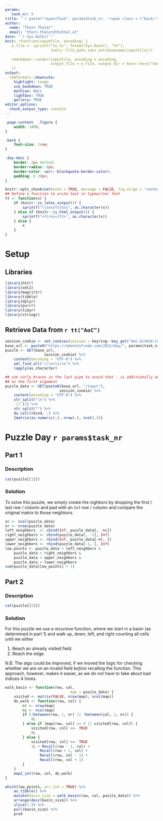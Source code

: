 ```yaml
---
params:
   task_nr: 9
title: '`r paste("<span>Task", params$task_nr, "<span class = \"back\"><a href = \"index.html\">", fontawesome::fa("home"), "</a></span></span>")`'
author: 
  name: "Thorn Thaler"
  email: "thorn.thaler@thothal.at"
date: "`r Sys.Date()`"
knit: (function(inputFile, encoding) {
   o_file <- sprintf("%s_%s", format(Sys.Date(), "%Y"), 
                     tools::file_path_sans_ext(basename(inputFile)))
                     
   rmarkdown::render(inputFile, encoding = encoding, 
                     output_file = o_file, output_dir = here::here("docs"))
   })
output: 
  rmdformats::downcute:
    highlight: tango
    use_bookdown: TRUE
    mathjax: NULL
    lightbox: TRUE
    gallery: TRUE
editor_options: 
  chunk_output_type: console
---
```


```css
.page-content  .figure {
	width: 100%;
}

.back {
	font-size: 2rem;
}

.day-desc {
	border: 2px dotted;
	border-radius: 6px;
	border-color: var(--blockquote-border-color);
	padding: 0 20px;
}
```


```r
knitr::opts_chunk$set(echo = TRUE, message = FALSE, fig.align = "center")
## Define a function to write text in typewriter font
tt <- function(x) {
	if (knitr::is_latex_output()) {
		sprintf("\\texttt{%s}", as.character(x))
	} else if (knitr::is_html_output()) {
		sprintf("<tt>%s</tt>", as.character(x))
	} else {
		x
	}
}
```

# Setup

## Libraries

```r
library(httr)
library(xml2)
library(magrittr)
library(tibble)
library(dplyr)
library(purrr)
library(tidyr)
library(stringr)
```

## Retrieve Data from `r tt("AoC")`


```r
session_cookie <- set_cookies(session = keyring::key_get("AoC-GitHub-Cookie"))
base_url <- paste0("https://adventofcode.com/2021/day/", params$task_nr)
puzzle <- GET(base_url,
				  session_cookie) %>% 
	content(encoding = "UTF-8") %>% 
	xml_find_all("///article") %>% 
	lapply(as.character)

## use curly braces in the last pipe to avoid that . is additionally added
## as the first argument
puzzle_data <- GET(paste0(base_url, "/input"),
						 session_cookie) %>% 
	content(encoding = "UTF-8") %>% 
	str_split("\n") %>% 
	`[[`(1) %>% 
	str_split("") %>% 
	do.call(rbind, .) %>% 
	{matrix(as.numeric(.), nrow(.), ncol(.))}
```

# Puzzle Day `r params$task_nr`

## Part 1

### Description

```r
cat(puzzle[[1]])
```

### Solution

To solve this puzzle, we simply create the nighbors by dropping the first / last 
row / column and pad with an `Inf` row / column and compare the original matrix to 
those neighbors.

```r
nc <- ncol(puzzle_data)
nr <- nrow(puzzle_data)
left_neighbors  <- cbind(Inf, puzzle_data[, -nc])
right_neighbors <- cbind(puzzle_data[, -1], Inf)
upper_neighbors <- rbind(Inf, puzzle_data[-nr, ])
lower_neighbors <- rbind(puzzle_data[-1, ], Inf)
low_points <- puzzle_data < left_neighbors &
	puzzle_data < right_neighbors &
	puzzle_data < upper_neighbors &
	puzzle_data < lower_neighbors
sum(puzzle_data[low_points] + 1)
```



## Part 2

### Description

```r
cat(puzzle[[2]])
```

### Solution

For this puzzle we use a recursive function, where we start in a basin (as determined in
part 1) and walk up, down, left, and right counting all cells until we either

1. Reach an already visited field.
1. Reach the edge

*N.B.* The algo could be improved, if we moved the logic for checking whether we are on
an invalid field *before* recalling the function. This approach, however, makes it easier, 
as we do not have to take about bad indices 4 times.

```r
walk_basin <- function(row, col,
							  map = puzzle_data) {
	visited <- matrix(FALSE, nrow(map), ncol(map))
	do_walk <- function(row, col) {
		nr <- nrow(map)
		nc <- ncol(map)
		if (!between(row, 1, nr) || !between(col, 1, nc)) {
			0L
		} else if (map[row, col] == 9 || visited[row, col]) {
			visited[row, col] <<- TRUE
			0L
		} else {
			visited[row, col] <<- TRUE
			1L + Recall(row - 1, col) + 
				Recall(row + 1, col) +
				Recall(row, col - 1) + 
				Recall(row, col + 1)
		}
	}
	map2_int(row, col, do_walk)
}

which(low_points, arr.ind = TRUE) %>% 
	as_tibble() %>% 
	mutate(basin_size = walk_basin(row, col, puzzle_data)) %>% 
	arrange(desc(basin_size)) %>% 
	slice(1:3) %>% 
	pull(basin_size) %>% 
	prod

```


